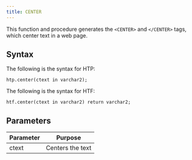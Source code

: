 ```yaml
---
title: CENTER
---
```


This function and procedure generates the `<CENTER>` and `</CENTER>` tags, which center text in a web page.

## Syntax 

The following is the syntax for HTP:

```
htp.center(ctext in varchar2);
```

The following is the syntax for HTF:

```
htf.center(ctext in varchar2) return varchar2;
```

## Parameters 

| Parameter | Purpose  |
| --------- | -------- |
| ctext | Centers the text |
